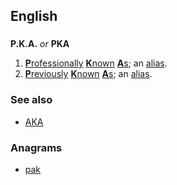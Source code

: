 ==English==

==={{abbreviation}}===
'''P.K.A.''' ''or'' '''PKA'''

# [[professionally|'''P'''rofessionally]] [[known|'''K'''nown]] [[as|'''A'''s]]; an [[alias]].
# [[previously|'''P'''reviously]] [[known|'''K'''nown]] [[as|'''A'''s]]; an [[alias]].

===See also===
*[[AKA]]

===Anagrams===
* {{alphagram|akp}} [[pak#English|pak]]